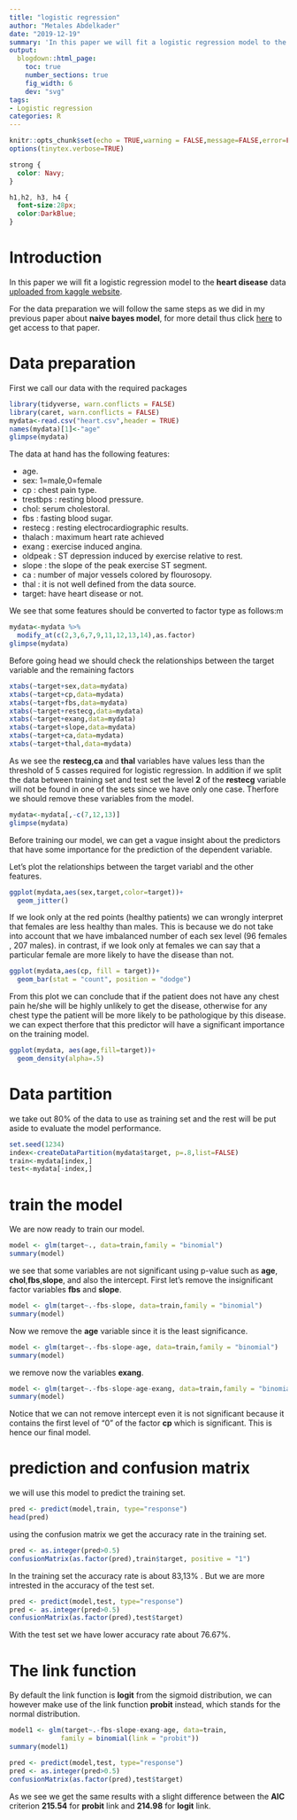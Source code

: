 ```yaml
---
title: "logistic regression"
author: "Metales Abdelkader"
date: "2019-12-19"
summary: 'In this paper we will fit a logistic regression model to the **heart disease** data...'
output:
  blogdown::html_page:
    toc: true
    number_sections: true
    fig_width: 6
    dev: "svg"
tags:
- Logistic regression
categories: R
---
```


```r
knitr::opts_chunk$set(echo = TRUE,warning = FALSE,message=FALSE,error=FALSE)
options(tinytex.verbose=TRUE)
```


```css
strong {
  color: Navy;
}

h1,h2, h3, h4 {
  font-size:28px;
  color:DarkBlue;
}
```

# Introduction

In this paper we will fit a logistic regression model to the **heart disease** data [uploaded from kaggle website](https://www.kaggle.com/johnsmith88/heart-disease-dataset).

For the data preparation we will follow the same steps as we did in my previous paper about **naive bayes model**, for more detail thus click [here](https://github.com/Metalesaek/naive-bayes-model) to get access to that paper.   

# Data preparation

First we call our data with the required packages

```r
library(tidyverse, warn.conflicts = FALSE)
library(caret, warn.conflicts = FALSE)
mydata<-read.csv("heart.csv",header = TRUE)
names(mydata)[1]<-"age"
glimpse(mydata)
```

The data at hand has the following features:

* age.
* sex: 1=male,0=female
* cp : chest pain type.
* trestbps :  resting blood pressure.
* chol: serum cholestoral.
* fbs : fasting blood sugar.
* restecg : resting electrocardiographic results.
* thalach : maximum heart rate achieved
* exang : exercise induced angina. 
* oldpeak : ST depression induced by exercise relative to rest.
* slope : the slope of the peak exercise ST segment.
* ca : number of major vessels colored by flourosopy.
* thal : it is not well defined from the data source.
* target: have heart disease or not.

We see that some features should be converted to factor type as follows:m

```r
mydata<-mydata %>%
  modify_at(c(2,3,6,7,9,11,12,13,14),as.factor)
glimpse(mydata)

```

Before going head we should check the relationships between the target variable and the remaining factors

```r
xtabs(~target+sex,data=mydata)
xtabs(~target+cp,data=mydata)
xtabs(~target+fbs,data=mydata)
xtabs(~target+restecg,data=mydata)
xtabs(~target+exang,data=mydata)
xtabs(~target+slope,data=mydata)
xtabs(~target+ca,data=mydata)
xtabs(~target+thal,data=mydata)
```

As we see the **restecg**,**ca** and **thal** variables have values less than the threshold of 5 casses required for logistic regression. In addition if we split the data between training set and test set the level **2** of the **restecg** variable will not be found in one of the sets since we have only one case. Therfore we should remove these variables from the model.

```r
mydata<-mydata[,-c(7,12,13)]
glimpse(mydata)
```

Before training our model, we can get a vague insight about the predictors that have some importance for the prediction of the dependent variable.  

Let's plot the relationships between the target variabl and the other features.


```r
ggplot(mydata,aes(sex,target,color=target))+
  geom_jitter()
```


If we look only at the red points (healthy patients) we can wrongly interpret that females are less healthy than males. This is because we do not take into account that we have imbalanced number of each sex level (96 females , 207 males). in contrast, if we look only at females we can say that a particular female are more likely to have the disease than not.      



```r
ggplot(mydata,aes(cp, fill = target))+
  geom_bar(stat = "count", position = "dodge")
```



From this plot we can conclude that if the patient does not have any chest pain he/she will be highly unlikely to get the disease, otherwise for any chest type the patient will be more likely to be pathologique by this disease. we can expect therfore that this predictor will have a significant importance on the training model.

```r
ggplot(mydata, aes(age,fill=target))+
  geom_density(alpha=.5)
```


# Data partition


we take out 80% of the data to use as training set and the rest will be put aside to evaluate the model performance.  


```r
set.seed(1234)
index<-createDataPartition(mydata$target, p=.8,list=FALSE)
train<-mydata[index,]
test<-mydata[-index,]
```


# train the model 

We are now ready to train our model.


```r
model <- glm(target~., data=train,family = "binomial")
summary(model)
```

we see that some variables are not significant using p-value such as **age**, **chol**,**fbs**,**slope**, and also the intercept. First let's remove the insignificant factor variables **fbs** and **slope**.

```r
model <- glm(target~.-fbs-slope, data=train,family = "binomial")
summary(model)

```

Now we remove the **age** variable since it is the least significance.


```r
model <- glm(target~.-fbs-slope-age, data=train,family = "binomial")
summary(model)
```

we remove now the variables **exang**.


```r
model <- glm(target~.-fbs-slope-age-exang, data=train,family = "binomial")
summary(model)

```


Notice that we can not remove intercept even it is not significant because it contains the first level of "0" of the factor **cp** which is significant. This is hence our final model.

#  prediction and confusion matrix

we will use this model to predict the training set.

```r
pred <- predict(model,train, type="response")
head(pred)
```

using the confusion matrix we get the accuracy rate in the training set.


```r
pred <- as.integer(pred>0.5)
confusionMatrix(as.factor(pred),train$target, positive = "1")
```

In the training set the accuracy rate is about 83,13% . But we are more  intrested in the accuracy of the test set.  


```r
pred <- predict(model,test, type="response")
pred <- as.integer(pred>0.5)
confusionMatrix(as.factor(pred),test$target)
```
 
With the test set we have lower accuracy rate about 76.67%. 

# The link function

By default the link function is **logit** from the sigmoid distribution, we can however make use of the link function **probit** instead, which stands for the normal distribution.  

```r
model1 <- glm(target~.-fbs-slope-exang-age, data=train,
             family = binomial(link = "probit"))
summary(model1)

```


```r
pred <- predict(model,test, type="response")
pred <- as.integer(pred>0.5)
confusionMatrix(as.factor(pred),test$target)
```

As we see we get the same results with a slight difference between the **AIC** criterion **215.54** for **probit** link and **214.98** for **logit** link.
